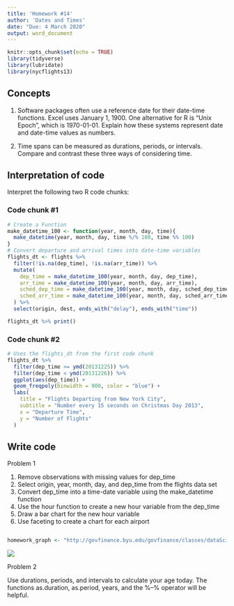 ```yaml
---
title: 'Homework #14'
author: 'Dates and Times'
date: "Due: 4 March 2020"
output: word_document
---
```


```r
knitr::opts_chunk$set(echo = TRUE)
library(tidyverse)
library(lubridate)
library(nycflights13)
```

## Concepts  

1.  Software packages often use a reference date for their date-time functions. Excel uses January 1, 1900. One alternative for R is "Unix Epoch", which is 1970-01-01. Explain how these systems represent date and date-time values as numbers.  

2.  Time spans can be measured as durations, periods, or intervals. Compare and contrast these three ways of considering time.  
    
## Interpretation of code  

Interpret the following two R code chunks:  

### Code chunk #1  

```r
# Create a Function
make_datetime_100 <- function(year, month, day, time){
  make_datetime(year, month, day, time %/% 100, time %% 100)
}
# Convert departure and arrival times into date-time variables
flights_dt <- flights %>%
  filter(!is.na(dep_time), !is.na(arr_time)) %>% 
  mutate(
    dep_time = make_datetime_100(year, month, day, dep_time),
    arr_time = make_datetime_100(year, month, day, arr_time),
    sched_dep_time = make_datetime_100(year, month, day, sched_dep_time),
    sched_arr_time = make_datetime_100(year, month, day, sched_arr_time)
  ) %>% 
  select(origin, dest, ends_with("delay"), ends_with("time"))

flights_dt %>% print()
```  

### Code chunk #2

```r
# Uses the flights_dt from the first code chunk
flights_dt %>% 
  filter(dep_time >= ymd(20131225)) %>%
  filter(dep_time < ymd(20131226)) %>% 
  ggplot(aes(dep_time)) +
  geom_freqpoly(binwidth = 900, color = "blue") +
  labs(
    title = "Flights Departing from New York City",
    subtitle = "Number every 15 seconds on Christmas Day 2013",
    x = "Departure Time",
    y = "Number of Flights"
  )
```

## Write code

Problem 1

1.  Remove observations with missing values for dep_time
1.  Select origin, year, month, day, and dep_time from the flights data set
1.  Convert dep_time into a time-date variable using the make_datetime function
1.  Use the hour function to create a new hour variable from the dep_time
1.  Draw a bar chart for the new hour variable
1.  Use faceting to create a chart for each airport

```r

```

```r
homework_graph <- "http://govfinance.byu.edu/govfinance/classes/dataScience/homework/graphs/HW14 Graph.png"
```

![](`r homework_graph`)

Problem 2

Use durations, periods, and intervals to calculate your age today. The functions as.duration, as.period, years, and the %--% operator will be helpful.

```r

```  



